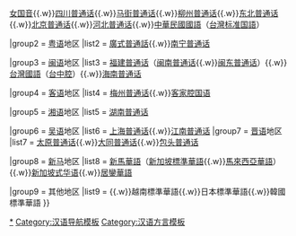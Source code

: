 {{Navbox
|name = 現代標準漢語變體<!-- Variations of Standard Mandarin -->
|title = [[現代標準漢語]]變體
|tracking = <includeonly>no</includeonly>

|group1 = [[官话]]地区
|list1  = [[普通话]]{{.w}}[[女国音]]{{.w}}[[四川普通话]]{{.w}}[[马街普通话]]{{.w}}[[柳州普通话]]{{.w}}[[东北普通话]]{{.w}}[[北京普通话]]{{.w}}[[河北普通话]]{{.w}}[[中華民國國語]]（[[台灣華語研究|台灣标准国語]]）

|group2 = [[粤语]]地区
|list2  = [[廣式普通話]]{{.w}}[[南宁普通话]]

|group3 = [[闽语]]地区
|list3  = [[福建普通话]]（[[闽南普通话]]{{.w}}[[闽东普通话]]）{{.w}}[[台灣國語]]（[[台中腔]]）{{.w}}[[海南普通话]]

|group4 = [[客语]]地区
|list4  = [[梅州普通话]]{{.w}}[[客家腔国语]]<!---[[Draft:客家腔國語]]--->

|group5 = [[湘语]]地区
|list5  = [[湖南普通话]]

|group6 = [[吴语]]地区
|list6  = [[上海普通话]]{{.w}}[[江南普通话]]
|group7 = [[晋语]]地区
|list7  = [[太原普通话]]{{.w}}[[大同普通话]]{{.w}}[[包头普通话]]

|group8 = [[新加坡|新]][[马来西亚|马]]地区
|list8  = [[新馬華語]]（[[新加坡華語|新加坡標準華語]]{{.w}}[[馬來西亞華語]]）{{.w}}[[新加坡式华语]]{{.w}}[[居鑾華語]]

|group9 = 其他地区
|list9 = {{link-en|菲律賓的標準華語|Mandarin_Chinese_in_the_Philippines|菲律賓標準華語}}{{.w}}越南標準華語{{.w}}日本標準華語{{.w}}韓國標準華語
}}<noinclude>

[[Category:現代標準漢語變體|*]]
[[Category:汉语导航模板]]
[[Category:汉语方言模板]]
</noinclude>